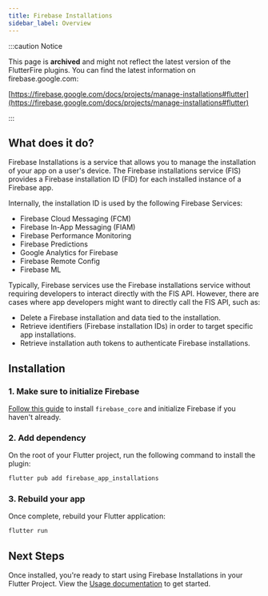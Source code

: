 ```yaml
---
title: Firebase Installations
sidebar_label: Overview
---
```


:::caution Notice

This page is **archived** and might not reflect the latest version of the
FlutterFire plugins. You can find the latest information on
firebase.google.com:

[https://firebase.google.com/docs/projects/manage-installations#flutter](https://firebase.google.com/docs/projects/manage-installations#flutter)

:::

## What does it do?

Firebase Installations is a service that allows you to manage the installation of your app on a user's device.
The Firebase installations service (FIS) provides a Firebase installation ID (FID) for each installed instance of a Firebase app.

Internally, the installation ID is used by the following Firebase Services:

- Firebase Cloud Messaging (FCM)
- Firebase In-App Messaging (FIAM)
- Firebase Performance Monitoring
- Firebase Predictions
- Google Analytics for Firebase
- Firebase Remote Config
- Firebase ML

Typically, Firebase services use the Firebase installations service without requiring developers to interact directly with the FIS API. However, there are cases where app developers might want to directly call the FIS API, such as:

- Delete a Firebase installation and data tied to the installation.
- Retrieve identifiers (Firebase installation IDs) in order to target specific app installations.
- Retrieve installation auth tokens to authenticate Firebase installations.

## Installation

### 1. Make sure to initialize Firebase

[Follow this guide](../overview.mdx) to install `firebase_core` and initialize Firebase if you haven't already.

### 2. Add dependency

On the root of your Flutter project, run the following command to install the plugin:

```bash
flutter pub add firebase_app_installations
```

### 3. Rebuild your app

Once complete, rebuild your Flutter application:

```bash
flutter run
```

## Next Steps

Once installed, you're ready to start using Firebase Installations in your Flutter Project. View the
[Usage documentation](./usage.mdx) to get started.
